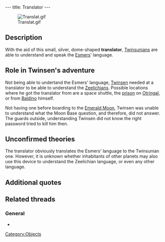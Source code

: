 ---
title: Translator
---

[[Image:Translat.gif|right]]

{{Quote|
Quote=This translator allows you to understand everything said by the visitors from Space. In discreet mode, you can even spy on conversations.|
Character=Official description}}

==Description==
With the aid of this small, silver, dome-shaped '''translator''', [[Twinsun|Twinsunians]] are able to understand and speak the [[Esmers]]' language.

==Role in Twinsen's adventure==
Not being able to undertand the Esmers' language, [[Twinsen]] needed at a translator to be able to understand the [[Zeelich|Zeelichians]]. Possible locations where he got the translator from are a space shuttle, the [[Otringal prison|prison]] on [[Otringal]], or from [[Baldino]] himself.

Not having one before boarding to the [[Emerald Moon]], Twinsen was unable to understand what the Moon Base question, and therefore, did not answer. The guards outside, understanding Twinsen did not know the right password tried to kill him then.

==Unconfirmed theories==
The translator obviously translates the Esmers' language to the Twinsunian one. However, it is unknown whether inhabitants of other planets may also use this device to understand the Zeelichian language, or even any other language.

==Additional quotes==
{{Quote|
Quote=You have found a translator. Now you'll be able to understand the Esmer language.|
Character=When Twinsen received the translator}}
{{Quote|
Quote=What's he saying??|
Character=Twinsen}}
{{Quote|
Quote=Hey, Twinsen, take this translator, and you will conveniently understand the language of Zeelich!!|
Character=Jerome Baldino}}

==Related threads==
===General===
* {{thread|id=5305|title=The communicator in LBA2}}

[[Category:Objects]]
